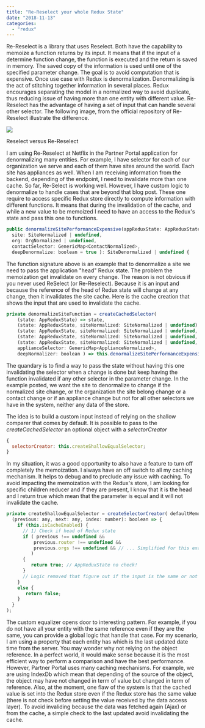 ```yaml
---
title: "Re-Reselect your whole Redux State"
date: "2018-11-13"
categories:
  - "redux"
---
```


Re-Reselect is a library that uses Reselect. Both have the capability to memoize a function returns by its input. It means that if the input of a determine function change, the function is executed and the return is saved in memory. The saved copy of the information is used until one of the specified parameter change. The goal is to avoid computation that is expensive. Once use case with Redux is denormalization. Denormalizing is the act of stitching together information in several places. Redux encourages separating the model in a normalized way to avoid duplicate, thus reducing issue of having more than one entity with different value. Re-Reselect has the advantage of having a set of input that can handle several other selector. The following image, from the official repository of Re-Reselect illustrate the difference.

![](https://patrickdesjardins.com/blog/wp-content/uploads/2018/11/reselect-and-re-reselect.png)

Reselect versus Re-Reselect

I am using Re-Reselect at Netflix in the Partner Portal application for denormalizing many entities. For example, I have selector for each of our organization we serve and each of them have sites around the world. Each site has appliances as well. When I am receiving information from the backend, depending of the endpoint, I need to invalidate more than one cache. So far, Re-Select is working well. However, I have custom logic to denormalize to handle cases that are beyond that blog post. These one require to access specific Redux store directly to compute information with different functions. It means that during the invalidation of the cache, and while a new value to be memoized I need to have an access to the Redux's state and pass this one to functions.

```javascript
public denormalizeSitePerformanceExpensive(appReduxState: AppReduxState,
  site: SiteNormalized | undefined,
  org: OrgNormalized | undefined,
  contactSelector: GenericMap<ContactNormalized>,
  deepDenormalize: boolean = true ): SiteDenormalized | undefined {
```

The function signature above is an example that to denormalize a site we need to pass the application "head" Redux state. The problem the memoization get invalidate on every change. The reason is not obvious if you never used ReSelect (or Re-Reselect). Because it is an input and because the reference of the head of Redux state will change at any change, then it invalidates the site cache. Here is the cache creation that shows the input that are used to invalidate the cache.

```javascript
private denormalizeSiteFunction = createCachedSelector(
    (state: AppReduxState) => state,
    (state: AppReduxState, siteNormalized: SiteNormalized | undefined) => siteNormalized,
    (state: AppReduxState, siteNormalized: SiteNormalized | undefined, orgNormalized: OrgNormalized | undefined) => orgNormalized, this.contactSelector, this.applianceSelector,
    (state: AppReduxState, siteNormalized: SiteNormalized | undefined, orgNormalized: OrgNormalized | undefined, deepDenormalizer: boolean) => deepDenormalizer,
    (state: AppReduxState, siteNormalized: SiteNormalized | undefined, orgNormalized: OrgNormalized | undefined, contactSelector: GenericMap<ContactNormalized>,
    applianceSelector: GenericMap<ApplianceNormalized>,
    deepNormalizer: boolean ) => this.denormalizeSitePerformanceExpensive(state, siteNormalized, orgNormalized, contactSelector, deepNormalizer) )();
```

The quandary is to find a way to pass the state without having this one invalidating the selector when a change is done but keep having the function invalidated if any other selector in the parameter change. In the example posted, we want the site to denormalize to change if the normalized site change, or the organization the site belong change or a contact change or if an appliance change but not for all other selectors we have in the system, neither any data of the store.

The idea is to build a custom input instead of relying on the shallow comparer that comes by default. It is possible to pass to the _createCachedSelector_ an optional object with a _selectorCreator_

```javascript
{
  selectorCreator: this.createShallowEqualSelector;
}
```

In my situation, it was a good opportunity to also have a feature to turn off completely the memoization. I always have an off switch to all my caching mechanism. It helps to debug and to preclude any issue with caching. To avoid impacting the memoization with the Redux's store, I am looking for specific children reducer and if they are present, I know that it is the head and I return true which mean that the parameter is equal and it will not invalidate the cache.

```javascript
private createShallowEqualSelector = createSelectorCreator( defaultMemoize,
  (previous: any, next: any, index: number): boolean => {
    if (this.isCacheEnabled) {
      // 1) Check if head of Redux state
      if ( previous !== undefined && 
          previous.router !== undefined && 
          previous.orgs !== undefined && // ... Simplified for this example 
         )
      {
         return true; // AppReduxState no check!
      }
      // Logic removed that figure out if the input is the same or not return isTheSame;
    }
    else {
       return false;
    }
  } 
);
```

The custom equalizer opens door to interesting pattern. For example, if you do not have all your entity with the same reference even if they are the same, you can provide a global logic that handle that case. For my scenario, I am using a property that each entity has which is the last updated date time from the server. You may wonder why not relying on the object reference. In a perfect world, it would make sense because it is the most efficient way to perform a comparison and have the best performance. However, Partner Portal uses many caching mechanisms. For example, we are using IndexDb which mean that depending of the source of the object, the object may have not changed in term of value but changed in term of reference. Also, at the moment, one flaw of the system is that the cached value is set into the Redux store even if the Redux store has the same value (there is not check before setting the value received by the data access layer). To avoid invaliding because the data was fetched again (Ajax) or from the cache, a simple check to the last updated avoid invalidating the cache.
